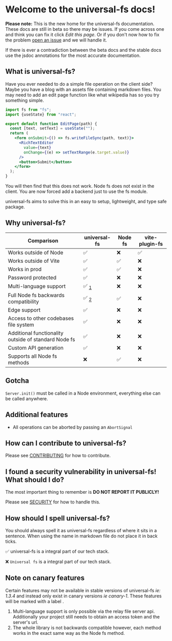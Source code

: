 
# Welcome to the universal-fs docs!

**Please note:** This is the new home for the universal-fs documentation. These docs are still in beta so there may be issues. If you come across one and think you can fix it click _Edit this page_. Or if you don't now how to fix the problem [open an issue](https://github.com/eTech-Source/universal-fs/issues/new) and we will handle it.

If there is ever a contradiction between the beta docs and the stable docs use the jsdoc annotations for the most accurate documentation.

## What is universal-fs?

Have you ever needed to do a simple file operation on the client side? Maybe you have a blog with an assets file containing markdown files. You may need to add an edit page function like what wikipedia has so you try something simple.

```jsx
import fs from "fs";
import {useState} from "react";

export default function EditPage(path) {
  const [text, setText] = useState("");
  return (
    <form onSubmit={() => fs.writeFileSync(path, text)}>
      <RichTextEditor
        value={text}
        onChange={(e) => setTextRange(e.target.value)}
      />
      <button>Submit</button>
    </form>
  );
}
```

You will then find that this does not work. Node fs does not exist in the client. You are now forced add a backend just to use the fs module.

universal-fs aims to solve this in an easy to setup, lightweight, and type safe package.

## Why universal-fs?

| Comparison                                           | universal-fs                     | Node fs | vite-plugin-fs |
| ---------------------------------------------------- | -------------------------------- | ------- | -------------- |
| Works outside of Node                                | ✅                               | ❌      | ✅             |
| Works outside of Vite                                | ✅                               | ✅      | ❌             |
| Works in prod                                        | ✅                               | ✅      | ❌             |
| Password protected                                   | ✅                               | ❌      | ❌             |
| Multi-language support                               | ✅ <sub><a href="#1">1</a></sub> | ❌      | ❌             |
| Full Node fs backwards compatibility                 | ✅ <sub><a href="#2">2</a></sub> | ✅      | ❌             |
| Edge support                                         | ✅                               | ❌      | ❌             |
| Access to other codebases file system                | ✅                               | ❌      | ❌             |
| Additional functionality outside of standard Node fs | ✅                               | ❌      | ❌             |
| Custom API generation                                | ✅                               | ❌      | ❌             |
| Supports all Node fs methods                         | ❌                               | ✅      | ❌             |

## Gotcha

`Server.init()` must be called in a Node environment, everything else can be called anywhere.

## Additional features

- All operations can be aborted by passing an `AbortSignal`

## How can I contribute to universal-fs?

Please see [CONTRIBUTING](https://github.com/eTech-Source/universal-fs/blob/main/CONTRIBUTING.md) for how to contribute.

## I found a security vulnerability in universal-fs! What should I do?

The most important thing to remember is **DO NOT REPORT IT PUBLICLY!**

Please see [SECURITY](https://github.com/eTech-Source/universal-fs/blob/main/SECURITY.md) for how to handle this.

## How should I spell universal-fs?

You should always spell it as universal-fs regardless of where it sits in a sentence. When using the name in markdown file do not place it in back ticks.

✅ universal-fs is a integral part of our tech stack.

❌ `Universal fs` is a integral part of our tech stack.


## Note on canary features

Certain features may not be available in stable versions of universal-fs _ie: 1.3.4_ and instead only exist in canary versions _ie canary-1_. These features will be marked with a label <Canary />.

1. <span id="1">
     Multi-language support is only possible via the relay file server api.
     Additionally your project still needs to obtain an access token and the
     server's url.
   </span>
2. <span id="2">
     The whole library is not backwards compatible however, each method works in
     the exact same way as the Node fs method.
   </span>
